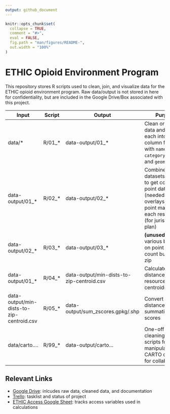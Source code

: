```yaml
---
output: github_document
---
```


<!-- README.md is generated from README.Rmd. Please edit that file -->

```r
knitr::opts_chunk$set(
  collapse = TRUE,
  comment = "#>",
  eval = FALSE,
  fig.path = "man/figures/README-",
  out.width = "100%"
)
```
# ETHIC Opioid Environment Program

This repository stores R scripts used to clean, join, and visualize data for the ETHIC opioid environment program. Raw data/output is not stored in here for confidentiality, but are included in the Google Drive/Box associated with this project.

| Input                         | Script                        | Output                        | Purpose                       |
|-------------------------------|-------------------------------|-------------------------------|-------------------------------|
| data/*                        | R/01_*                        | data-output/01_*              | Clean original data and get each into 3-column format with `name`, `category_service`, and `geometry` |
| data-output/01_*              | R/02_*                        | data-output/02_*              | Combine datasets together to get combined point dataset (needed for map overlays), create point maps for each resource (for jurisdictional plan) |
| data-output/02_*              | R/03_*                        | data-output/03_*              | **(unused)** Create various buffers on point dataset, count buffers per zip |
| data-output/01_*              | R/04_*                        | data-output/min-dists-to-zip-centroid.csv              | Calculate min distance from resources to zip centroids |
| data-output/min-dists-to-zip-centroid.csv              | R/05_*                        | data-output/sum_zscores.gpkg/.shp              | Convert centroid distances to summative z-scores |
| data/carto....              | R/99_*                        | data-output/carto...            | One-off cleaning/joining scripts for manipulating CARTO datasets for collaborators |

## Relevant Links

* [Google Drive](https://drive.google.com/drive/folders/1WOEZU8e56SiuENpqYbU1-Tf4HFa4aIeD): inlcudes raw data, cleaned data, and documentation
* [Trello](https://trello.com/b/r8b41gb0/ethic-opioid-environment-program): tasklist and status of project
* [ETHIC Access Google Sheet](https://docs.google.com/spreadsheets/d/1GEZZcFkQd-944-DKvqG6Wh_aJ60FG0Y9GuNS8EtFLY8/edit#gid=0): tracks access variables used in calculations